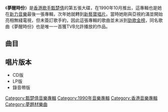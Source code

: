 {{Album infobox | <!-- See Wikipedia:WikiProject_Albums -->
|  Name        = 夢醒時份
|  Type        = [[專輯|專輯]]
|  Artist      = [[甄楚倩|甄楚倩]]
|  Cover       = 甄楚倩 夢醒時份.jpg
|  Released    = 1990年10月
|  Recorded    = 1990年7月
|  Genre       = [[粵語流行音樂|粵語流行音樂]]
|  Length      = 45:12
|  Label       = [[索尼音樂娛樂_(香港)|新力音樂]]
|  Number      = 
|  Producer    = [[楊宗熊|楊宗熊]]
|  Last album  = [[乖乖_(專輯)|乖乖]]<br />（1990年3月）
|  This album  = '''夢醒時份'''<br />（1990年10月）
|  Next album  = [[Replay_Yolinda|Replay Yolinda]]<br />（1991年2月）
}}

《'''夢醒時份'''》是[[香港|香港]][[歌手|歌手]][[甄楚倩|甄楚倩]]的第五張大碟，在1990年10月推出，這專輯也是她在[[索尼音樂娛樂_(香港)|新力音樂]]最後一張專輯，次年她就轉到[[新藝寶唱片|新藝寶唱片]]。當時她剛與亞視約滿並開始亮相無綫電視，但未簽訂歌手約，因此這張專輯的歌曲並未派到[[勁歌金榜|勁歌金榜]]，同名歌曲《夢醒時份》也是唯一一首獲TVB允許播放的作品。

== 曲目 ==
{{Tracklist
| headline = 
| total_length = 45:12

| all_writing = 
| all_music = 
| all_lyrics = 
| all_arranger = 
| all_producer = [[楊宗熊|楊宗熊]]

| title1 = 深夜兩點
| note1 = 
| music1 = [[唐奕聰|唐奕聰]]
| lyrics1 = [[潘偉源|潘偉源]]
| arranger1 = 唐奕聰
| longnote1 = 
| length1 = 4:36

| title2 = Sayonara
| note2 = 
| music2 = [[L.A.Reid|L.A.Reid]]<br>[[Babyface|Babyface]]
| lyrics2 = [[林夕|林夕]]
| arranger2 = 唐奕聰
| longnote2 = 改編自{{link-en|After 7}}的《Sayonara》
| length2 = 4:34

| title3 = 夢醒時份
| note3 = 
| music3 = [[中崎英也|中崎英也]]
| lyrics3 = 潘偉源
| arranger3 = 唐奕聰 
| longnote3 = 第二主打<br>日語原曲為{{link-ja|池田聰|池田聡}}《月の舟》
| length3 = 5:04

| title4 = 夜痴纏
| note4 = 
| music4 = [[黃良昇|黃良昇]]
| lyrics4 = 林夕
| arranger4 = 黃良昇
| longnote4 = 
| length4 = 3:55

| title5 = 情天不負有心人
| note5 = 
| music5 = [[蘇德華|蘇德華]]
| lyrics5 = [[向雪懷|向雪懷]]
| arranger5 = 蘇德華
| longnote5 = 
| length5 = 5:14

| title6 = 一生留給你
| note6 = 
| music6 = [[杜自持|杜自持]]
| lyrics6 = [[林振強|林振強]]
| arranger6 = 杜自持
| longnote6 = 第三主打
| length6 = 3:42

| title7 = 朋友你寂寞嗎？
| note7 = 
| music7 = [[Alex_Dela_Cruz|Alex Dela Cruz]]
| lyrics7 = [[周禮茂|周禮茂]]
| arranger7 = Alex Dela Cruz
| longnote7 = 
| length7 = 4:20

| title8 = 早出晚歸
| note8 = 
| music8 = 唐奕聰
| lyrics8 = 周禮茂
| arranger8 = 唐奕聰
| longnote8 = 第一主打<br>[[東京音樂節|東京音樂節]]表演歌曲
| length8 = 3:40

| title9 = 下雨的清晨
| note9 = 
| music9 = [[Bell|Bell]]<br>[[Taylor_of_The_Gang|Taylor of The Gang]]
| lyrics9 = 潘偉源
| arranger9 = [[林鑛培|林鑛培]]
| longnote9 = 
| length9 = 5:07

| title10 = 一個懶洋洋的下午
| note10 = 
| music10 = [[大內義昭|大內義昭]]
| lyrics10 = 周禮茂
| arranger10 = 杜自持
| longnote10 = 亞洲電視劇[[Q表姐|Q表姐]]主題曲<br>改編自[[椎名惠|椎名惠]]歌曲29
| length10 = 5:00
}}

== 唱片版本 ==
*CD版
*LP版
*錄音帶版

[[Category:甄楚倩音樂專輯|Category:甄楚倩音樂專輯]]
[[Category:1990年音樂專輯|Category:1990年音樂專輯]]
[[Category:香港音樂專輯|Category:香港音樂專輯]]
[[Category:夢題材樂曲|Category:夢題材樂曲]]